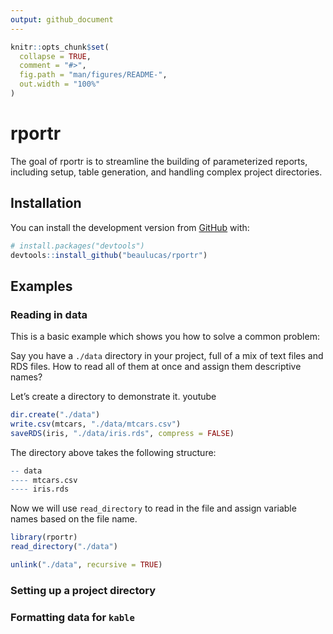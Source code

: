 ```yaml
---
output: github_document
---
```


<!-- README.md is generated from README.Rmd. Please edit that file -->

```r
knitr::opts_chunk$set(
  collapse = TRUE,
  comment = "#>",
  fig.path = "man/figures/README-",
  out.width = "100%"
)
```
# rportr

<!-- badges: start -->
<!-- badges: end -->

The goal of rportr is to streamline the building of parameterized reports, including setup, table generation, and handling complex project directories.

## Installation

You can install the development version from [GitHub](https://github.com/) with:

``` r
# install.packages("devtools")
devtools::install_github("beaulucas/rportr")
```
## Examples

### Reading in data

This is a basic example which shows you how to solve a common problem:

Say you have a `./data` directory in your project, full of a mix of text files and RDS files. How to read all of them at once and assign them descriptive names?

Let's create a directory to demonstrate it.
youtube
```r
dir.create("./data")
write.csv(mtcars, "./data/mtcars.csv")
saveRDS(iris, "./data/iris.rds", compress = FALSE)
```

The directory above takes the following structure:

```r
-- data
---- mtcars.csv
---- iris.rds
```

Now we will use `read_directory` to read in the file and assign variable names based on the file name.

```r
library(rportr)
read_directory("./data")
```

```r
unlink("./data", recursive = TRUE)
```

### Setting up a project directory



### Formatting data for `kable`
